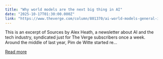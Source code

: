 ```yaml
---
title: "Why world models are the next big thing in AI"
date: "2025-10-17T01:30:00.000Z"
link: "https://www.theverge.com/column/801370/ai-world-models-general-intuition-medal"
---
```


This is an excerpt of Sources by Alex Heath, a newsletter about AI and the tech industry, syndicated just for The Verge subscribers once a week.
Around the middle of last year, Pim de Witte started re...

[Read more](https://www.theverge.com/column/801370/ai-world-models-general-intuition-medal)
